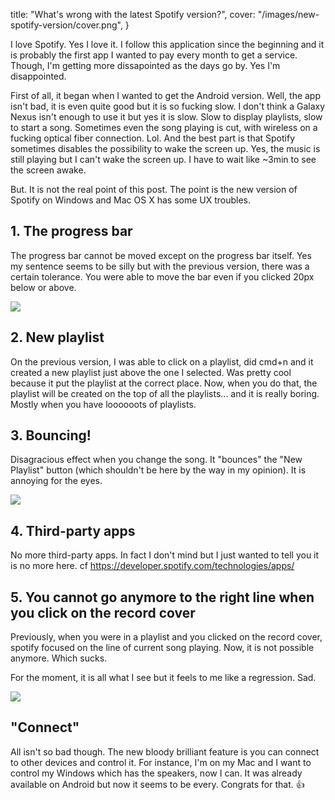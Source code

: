   title: "What's wrong with the latest Spotify version?",
  cover: "/images/new-spotify-version/cover.png",
}

I love Spotify. Yes I love it. I follow this application since the beginning and it is probably the first app I wanted to pay every month to get a service. Though, I'm getting more dissapointed as the days go by. Yes I'm disappointed.

First of all, it began when I wanted to get the Android version. Well, the app isn't bad, it is even quite good but it is so fucking slow. I don't think a Galaxy Nexus isn't enough to use it but yes it is slow. Slow to display playlists, slow to start a song. Sometimes even the song playing is cut, with wireless on a fucking optical fiber connection. Lol. And the best part is that Spotify sometimes disables the possibility to wake the screen up. Yes, the music is still playing but I can't wake the screen up. I have to wait like ~3min to see the screen awake.

But. It is not the real point of this post. The point is the new version of Spotify on Windows and Mac OS X has some UX troubles.

## 1. The progress bar

The progress bar cannot be moved except on the progress bar itself. Yes my sentence seems to be silly but with the previous version, there was a certain tolerance. You were able to move the bar even if you clicked 20px below or above.

![](/images/new-spotify-version/click-no-more.png)

## 2. New playlist

On the previous version, I was able to click on a playlist, did cmd+n and it created a new playlist just above the one I selected. Was pretty cool because it put the playlist at the correct place.
Now, when you do that, the playlist will be created on the top of all the playlists... and it is really boring. Mostly when you have loooooots of playlists.

## 3. Bouncing!

Disagracious effect when you change the song. It "bounces" the "New Playlist" button (which shouldn't be here by the way in my opinion). It is annoying for the eyes.

<div style={{ textAlign: "center" }}>
  <img
    src="/images/new-spotify-version/disgracious.gif"
    style={{ width: "auto", height: "auto", display: "inline" }}
  />
</div>

## 4. Third-party apps

No more third-party apps. In fact I don't mind but I just wanted to tell you it is no more here. cf https://developer.spotify.com/technologies/apps/

## 5. You cannot go anymore to the right line when you click on the record cover

Previously, when you were in a playlist and you clicked on the record cover, spotify focused on the line of current song playing. Now, it is not possible anymore. Which sucks.

For the moment, it is all what I see but it feels to me like a regression. Sad.

![](/images/new-spotify-version/sad.gif)

## "Connect"

All isn't so bad though. The new bloody brilliant feature is you can connect to other devices and control it. For instance, I'm on my Mac and I want to control my Windows which has the speakers, now I can. It was already available on Android but now it seems to be every. Congrats for that. 👍
